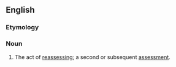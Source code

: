==English==

===Etymology===
{{prefix|re|assessment|lang=en}}

===Noun===
{{en-noun}}
# The act of [[reassess]]ing; a second or subsequent [[assessment]].